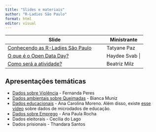 ```yaml
---
title: "Slides e materiais"
author: "R-Ladies São Paulo"
format: html
editor: visual
---
```


+------------------------------------------------------------------------+----------------------------+
| Slide                                                                  | Ministrante                |
+========================================================================+============================+
| [Conhecendo as R-Ladies São Paulo](slide-rladies.qmd){target="_blank"} | Tatyane Paz                |
+------------------------------------------------------------------------+----------------------------+
| [O que é o Open Data Day?](slide-open-data-day.qmd){target="_blank"}   | Haydee Svab |
+------------------------------------------------------------------------+----------------------------+
| [Como será a atividade?](slide-atividade.qmd){target="_blank"}         | Beatriz Milz               |
+------------------------------------------------------------------------+----------------------------+

## Apresentações temáticas

- [Dados sobre Violência](./meetup-180323.html){target="_blank"} - Fernanda Peres 
- [Dados ambientais sobre Queimadas](./bdqueimadas_opendataday.pdf){target="_blank"} - Bianca Muniz
- [Dados educacionais](https://bit.ly/rladies_odd_2023){target="_blank"}  - Ana Carolina Moreno. Além disso, existe [esse vídeo](https://www.youtube.com/watch?v=yuwt3Kqzd0o){target="_blank"} sobre dados de microdados de educação.
- [Dados sobre Emprego](./RLadies_Opendata_mar23.pdf) - Ana Paula Rocha
- Dados eleitorais - Cecília do Lago
- Dados prisionais - Thandara Santos